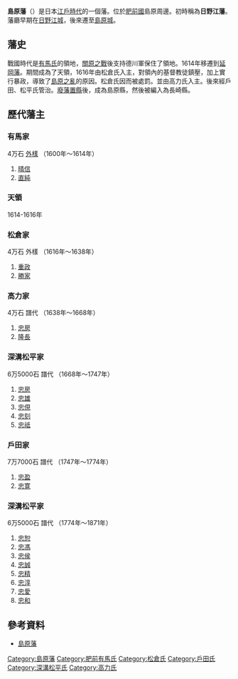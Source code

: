 '''島原藩'''（{{jpn|j=島原藩|hg=しまばらはん|rm=Shimabara han|f=y}}）是日本[[江戶時代|江戶時代]]的一個藩。位於[[肥前國|肥前國]]島原周邊。初時稱為'''日野江藩'''。藩廳早期在[[日野江城|日野江城]]，後來遷至[[島原城|島原城]]。

==藩史==
戰國時代是[[有馬氏|有馬氏]]的領地，[[關原之戰|關原之戰]]後支持德川軍保住了領地。1614年移遷到[[延岡藩|延岡藩]]。期間成為了天領，1616年由松倉氏入主，對領內的基督教徒鎮壓，加上實行暴政，導致了[[島原之亂|島原之亂]]的原因。松倉氏因而被處罰。並由高力氏入主。後來經戶田、松平氏管治。[[廢藩置縣|廢藩置縣]]後，成為島原縣，然後被編入為長崎縣。

==歷代藩主==
===有馬家===
4万石 [[外樣大名|外樣]] （1600年～1614年）
#[[有馬晴信|晴信]]
#[[有馬直純|直純]]

===天領===
1614-1616年

===松倉家===
4万石 外樣 （1616年～1638年）
#[[松倉重政|重政]]
#[[松倉勝家|勝家]]

===高力家===
4万石 譜代 （1638年～1668年）
#[[高力忠房|忠房]]
#[[高力隆長|隆長]]

===深溝松平家===
6万5000石 譜代 （1668年～1747年）
#[[松平忠房_(島原藩主)|忠房]]
#[[松平忠雄|忠雄]]
#[[松平忠俔|忠俔]]
#[[松平忠刻_(島原藩主)|忠刻]]
#[[松平忠祗|忠祗]]

===戶田家===
7万7000石 譜代 （1747年～1774年）
#[[戶田忠盈|忠盈]]
#[[戶田忠寛|忠寛]]

===深溝松平家===
6万5000石 譜代 （1774年～1871年）
#[[松平忠恕_(島原藩主)|忠恕]]
#[[松平忠馮|忠馮]]
#[[松平忠侯|忠侯]]
#[[松平忠誠_(肥前國島原藩主)|忠誠]]
#[[松平忠精|忠精]]
#[[松平忠淳|忠淳]]
#[[松平忠愛_(島原藩主)|忠愛]]
#[[松平忠和_(島原藩主)|忠和]]

==參考資料==
*[https://web.archive.org/web/20110607051531/http://www.asahi-net.or.jp/~me4k-skri/han/kyushu/simabara.html 島原藩]

{{江戶時代的藩}}

{{DEFAULTSORT:Shimabara-han}}

[[Category:島原藩|Category:島原藩]]
[[Category:肥前有馬氏|Category:肥前有馬氏]]
[[Category:松倉氏|Category:松倉氏]]
[[Category:戶田氏|Category:戶田氏]]
[[Category:深溝松平氏|Category:深溝松平氏]]
[[Category:高力氏|Category:高力氏]]